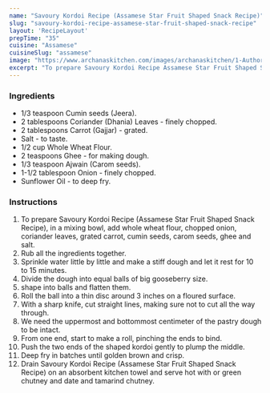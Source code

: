 ---
name: "Savoury Kordoi Recipe (Assamese Star Fruit Shaped Snack Recipe)"
slug: "savoury-kordoi-recipe-assamese-star-fruit-shaped-snack-recipe"
layout: 'RecipeLayout'
prepTime: "35"
cuisine: "Assamese"
cuisineSlug: "assamese"
image: "https://www.archanaskitchen.com/images/archanaskitchen/1-Author/aarti/savoury-kordoi-recipe-assamese-star-fruit-shaped-snack-recipe1.JPG"
excerpt: "To prepare Savoury Kordoi Recipe Assamese Star Fruit Shaped Snack Recipe, in a mixing bowl, add whole wheat flour, chopped onion, coriander leaves, grated carrot, cumin seeds, carom seeds, ghee and salt"
---

### Ingredients

- 1/3 teaspoon Cumin seeds (Jeera).
- 2 tablespoons Coriander (Dhania) Leaves - finely chopped.
- 2 tablespoons Carrot (Gajjar) - grated.
- Salt - to taste.
- 1/2 cup Whole Wheat Flour.
- 2 teaspoons Ghee - for making dough.
- 1/3 teaspoon Ajwain (Carom seeds).
- 1-1/2 tablespoon Onion - finely chopped.
- Sunflower Oil - to deep fry.

### Instructions

1. To prepare Savoury Kordoi Recipe (Assamese Star Fruit Shaped Snack Recipe), in a mixing bowl, add whole wheat flour, chopped onion, coriander leaves, grated carrot, cumin seeds, carom seeds, ghee and salt.
1. Rub all the ingredients together.
1. Sprinkle water little by little and make a stiff dough and let it rest for 10 to 15 minutes.
1. Divide the dough into equal balls of big gooseberry size.
1. shape into balls and flatten them.
1. Roll the ball into a thin disc around 3 inches on a floured surface.
1. With a sharp knife, cut straight lines, making sure not to cut all the way through.
1. We need the uppermost and bottommost centimeter of the pastry dough to be intact.
1. From one end, start to make a roll, pinching the ends to bind.
1. Push the two ends of the shaped kordoi gently to plump the middle.
1. Deep fry in batches until golden brown and crisp.
1. Drain Savoury Kordoi Recipe (Assamese Star Fruit Shaped Snack Recipe) on an absorbent kitchen towel and serve hot with or green chutney and date and tamarind chutney.
